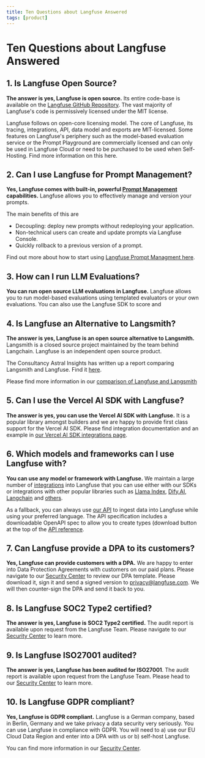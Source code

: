 ```yaml
---
title: Ten Questions about Langfuse Answered
tags: [product]
---
```


# Ten Questions about Langfuse Answered

## 1. Is Langfuse Open Source?

**The answer is yes, Langfuse is open source.** Its entire code-base is available on the [Langfuse GitHub Repository](). The vast majority of Langfuse's code is permissively licensed under the MIT license. 

Langfuse follows on open-core licensing model. The core of Langfuse, its tracing, integrations, API, data model and exports are MIT-licensed. Some features on Langfuse's periphery such as the model-based evaluation service or the Prompt Playground are commercially licensed and can only be used in Langfuse Cloud or need to be purchased to be used when Self-Hosting. Find more information on this here.

## 2. Can I use Langfuse for Prompt Management?

**Yes, Langfuse comes with built-in, powerful [Prompt Management](/docs/prompts/get-started) capabilities.** Langfuse allows you to effectively manage and version your prompts.

The main benefits of this are

- Decoupling: deploy new prompts without redeploying your application.
- Non-technical users can create and update prompts via Langfuse Console.
- Quickly rollback to a previous version of a prompt.

Find out more about how to start using [Langfuse Prompt Managment here](docs/prompts/get-started).

## 3. How can I run LLM Evaluations?

**You can run open source LLM evaluations in Langfuse.** Langfuse allows you to run model-based evaluations using templated evaluators or your own evaluations. You can also use the Langfuse SDK to score and 

## 4. Is Langfuse an Alternative to Langsmith?

**The answer is yes, Langfuse is an open source alternative to Langsmith.** Langsmith is a closed source project maintained by the team behind Langchain. Langfuse is an independent open source product.

The Consultancy Astral Insights has written up a report comparing Langsmith and Langfuse. Find it [here](https://astralinsights.ai/comparison-of-observability-platforms-langsmith-langfuse/).

Please find more information in our [comparison of Langfuse and Langsmith](/faq/all/langsmith-alternative)


## 5. Can I use the Vercel AI SDK with Langfuse?

**The answer is yes, you can use the Vercel AI SDK with Langfuse.** It is a popular library amongst builders and we are happy to provide first class support for the Vercel AI SDK. Please find integration documentation and an example in [our Vercel AI SDK integrations page](/docs/sdk/typescript/example-vercel-ai). 

## 6. Which models and frameworks can I use Langfuse with? 

**You can use any model or framework with Langfuse.** We maintain a large number of [integrations](/docs/integrations) into Langfuse that you can use either with our SDKs or integrations with other popular libraries such as [Llama Index](/docs/integrations/llama-index/get-started), [Dify.AI](/docs/integrations/dify), [Langchain](/docs/integrations/langchain/tracing) and [others](/docs/integrations). 

As a fallback, you can always use [our API](https://api.reference.langfuse.com) to ingest data into Langfuse while using your preferred language. The API specification includes a downloadable OpenAPI spec to allow you to create types (download button at the top of the [API reference](https://api.reference.langfuse.com).

## 7. Can Langfuse provide a DPA to its customers?

**Yes, Langfuse can provide customers with a DPA.** We are happy to enter into Data Protection Agreements with customers on our paid plans. Please navigate to our [Security Center](/security) to review our DPA template. Please download it, sign it and send a signed version to privacy@langfuse.com. We will then counter-sign the DPA and send it back to you.

## 8. Is Langfuse SOC2 Type2 certified?

**The answer is yes, Langfuse is SOC2 Type2 certified.** The audit report is available upon request from the Langfuse Team. Please navigate to our [Security Center](/security) to learn more.

## 9. Is Langfuse ISO27001 audited?

**The answer is yes, Langfuse has been audited for ISO27001**. The audit report is available upon request from the Langfuse Team. Please head to our [Security Center](/security) to learn more.

## 10. Is Langfuse GDPR compliant?

**Yes, Langfuse is GDPR compliant.** Langfuse is a German company, based in Berlin, Germany and we take privacy a data security very seriously. You can use Langfuse in compliance with GDPR. You will need to a) use our EU Cloud Data Region and enter into a DPA with us or b) self-host Langfuse.

You can find more information in our [Security Center](/security).